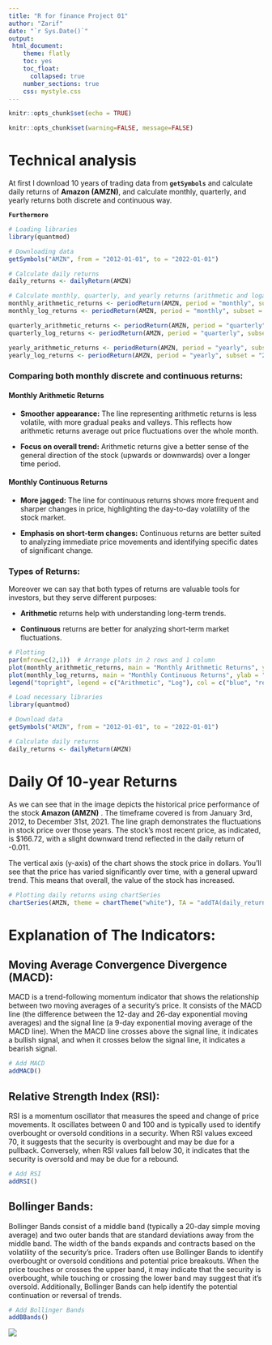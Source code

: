 ---
title: "R for finance Project 01"
author: "Zarif"
date: "`r Sys.Date()`"
output:
 html_document:
    theme: flatly
    toc: yes
    toc_float:
      collapsed: true
    number_sections: true
    css: mystyle.css
---

```{r setup, include=FALSE}
knitr::opts_chunk$set(echo = TRUE)
```

```{r include=FALSE}
knitr::opts_chunk$set(warning=FALSE, message=FALSE)
```

# **Technical analysis**

At first I download 10 years of trading data from **`getSymbols`** and calculate daily returns of **Amazon (AMZN)**, and calculate monthly, quarterly, and yearly returns both discrete and continuous way.

**`Furthermore`**
```{r, results='hide', echo=FALSE}
# Loading libraries
library(quantmod)

# Downloading data
getSymbols("AMZN", from = "2012-01-01", to = "2022-01-01")

# Calculate daily returns
daily_returns <- dailyReturn(AMZN)

# Calculate monthly, quarterly, and yearly returns (arithmetic and logarithmic)
monthly_arithmetic_returns <- periodReturn(AMZN, period = "monthly", subset = "2012/2021", type = "arithmetic")
monthly_log_returns <- periodReturn(AMZN, period = "monthly", subset = "2012/2021", type = "log")

quarterly_arithmetic_returns <- periodReturn(AMZN, period = "quarterly", subset = "2012/2021", type = "arithmetic")
quarterly_log_returns <- periodReturn(AMZN, period = "quarterly", subset = "2012/2021", type = "log")

yearly_arithmetic_returns <- periodReturn(AMZN, period = "yearly", subset = "2012/2021", type = "arithmetic")
yearly_log_returns <- periodReturn(AMZN, period = "yearly", subset = "2012/2021", type = "log")
```

### Comparing both monthly discrete and continuous returns: {.tabset .tabset-fade .tabset-pills}

#### Monthly Arithmetic Returns

-   **Smoother appearance:** The line representing arithmetic returns is less volatile, with more gradual peaks and valleys. This reflects how arithmetic returns average out price fluctuations over the whole month.

-   **Focus on overall trend:** Arithmetic returns give a better sense of the general direction of the stock (upwards or downwards) over a longer time period.

#### Monthly Continuous Returns

-   **More jagged:** The line for continuous returns shows more frequent and sharper changes in price, highlighting the day-to-day volatility of the stock market.

-   **Emphasis on short-term changes:** Continuous returns are better suited to analyzing immediate price movements and identifying specific dates of significant change.


### Types of Returns:

Moreover we can say that both types of returns are valuable tools for investors, but they serve different purposes:

-   **Arithmetic** returns help with understanding long-term trends.

-   **Continuous** returns are better for analyzing short-term market fluctuations.

    
```{r, echo=FALSE}
# Plotting
par(mfrow=c(2,1))  # Arrange plots in 2 rows and 1 column
plot(monthly_arithmetic_returns, main = "Monthly Arithmetic Returns", ylab = "Returns (%)", col = "blue")
plot(monthly_log_returns, main = "Monthly Continuous Returns", ylab = "Returns (%)", col = "red")
legend("topright", legend = c("Arithmetic", "Log"), col = c("blue", "red"), lty = 1)
```

```{r, echo=FALSE}
# Load necessary libraries
library(quantmod)
```

```{r, echo=FALSE, results='hide'}
# Download data
getSymbols("AMZN", from = "2012-01-01", to = "2022-01-01")
```

```{r, echo=FALSE}
# Calculate daily returns
daily_returns <- dailyReturn(AMZN)
```

# **Daily Of 10-year Returns**

As we can see that in the image depicts the historical price performance of the stock **Amazon (AMZN)** . The timeframe covered is from January 3rd, 2012, to December 31st, 2021. The line graph demonstrates the fluctuations in stock price over those years. The stock's most recent price, as indicated, is \$166.72, with a slight downward trend reflected in the daily return of -0.011.

The vertical axis (y-axis) of the chart shows the stock price in dollars. You'll see that the price has varied significantly over time, with a general upward trend. This means that overall, the value of the stock has increased.

```{r, echo=FALSE}
# Plotting daily returns using chartSeries
chartSeries(AMZN, theme = chartTheme("white"), TA = "addTA(daily_returns, on = 1)")
```

# **Explanation of The Indicators:**

## Moving Average Convergence Divergence (MACD):

MACD is a trend-following momentum indicator that shows the relationship between two moving averages of a security's price. It consists of the MACD line (the difference between the 12-day and 26-day exponential moving averages) and the signal line (a 9-day exponential moving average of the MACD line). When the MACD line crosses above the signal line, it indicates a bullish signal, and when it crosses below the signal line, it indicates a bearish signal.

```{r, echo=FALSE}
# Add MACD
addMACD()
```

## Relative Strength Index (RSI):

RSI is a momentum oscillator that measures the speed and change of price movements. It oscillates between 0 and 100 and is typically used to identify overbought or oversold conditions in a security. When RSI values exceed 70, it suggests that the security is overbought and may be due for a pullback. Conversely, when RSI values fall below 30, it indicates that the security is oversold and may be due for a rebound.

```{r, echo=FALSE}
# Add RSI
addRSI()
```

## Bollinger Bands:

Bollinger Bands consist of a middle band (typically a 20-day simple moving average) and two outer bands that are standard deviations away from the middle band. The width of the bands expands and contracts based on the volatility of the security's price. Traders often use Bollinger Bands to identify overbought or oversold conditions and potential price breakouts. When the price touches or crosses the upper band, it may indicate that the security is overbought, while touching or crossing the lower band may suggest that it's oversold. Additionally, Bollinger Bands can help identify the potential continuation or reversal of trends.

```{r, echo=FALSE}
# Add Bollinger Bands
addBBands()
```


![](Thank you.gif)


